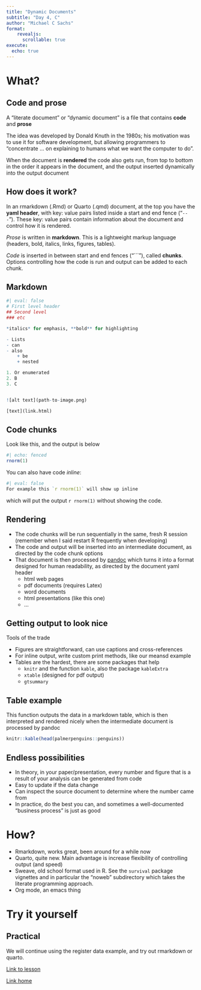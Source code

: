 ```yaml
---
title: "Dynamic Documents"
subtitle: "Day 4, C"
author: "Michael C Sachs"
format: 
    revealjs:
      scrollable: true
execute:
  echo: true
---
```


# What? 

## Code and prose

A "literate document" or "dynamic document" is a file that contains __code__ and __prose__

The idea was developed by Donald Knuth in the 1980s; his motivation was to use it for software development, but allowing programmers to "concentrate ... on explaining to humans what we want the computer to do". 

When the document is __rendered__ the code also gets run, from top to bottom in the order it appears in the document, and the output inserted dynamically into the output document

## How does it work? 

In an rmarkdown (.Rmd) or Quarto (.qmd) document, at the top you have the __yaml header__, with key: value pairs listed inside a start and end fence ("`---`"). These key: value pairs contain information about the document and control how it is rendered. 

_Prose_ is written in __markdown__. This is a lightweight markup language (headers, bold, italics, links, figures, tables). 

_Code_ is inserted in between start and end fences ("```"), called __chunks__. Options controlling how the code is run and output can be added to each chunk. 

## Markdown

```r
#| eval: false
# First level header
## Second level 
### etc

*italics* for emphasis, **bold** for highlighting

- Lists
- can 
- also
    + be 
    + nested

1. Or enumerated
2. B
3. C


![alt text](path-to-image.png)

[text](link.html)
```

## Code chunks

Look like this, and the output is below

```r
#| echo: fenced
rnorm(1)
```


You can also have code *inline*: 

```r
#| eval: false
For example this `r rnorm(1)` will show up inline
```

which will put the output `r rnorm(1)` without showing the code. 

## Rendering

- The code chunks will be run sequentially in the same, fresh R session (remember when I said restart R frequently when developing)
- The code and output will be inserted into an intermediate document, as directed by the code chunk options
- That document is then processed by [pandoc](https://pandoc.org) which turns it into a format designed for human readability, as directed by the document yaml header
    + html web pages
    + pdf documents (requires Latex)
    + word documents
    + html presentations (like this one)
    + ...


## Getting output to look nice

Tools of the trade

- Figures are straightforward, can use captions and cross-references
- For inline output, write custom print methods, like our meansd example
- Tables are the hardest, there are some packages that help
    + `knitr` and the function `kable`, also the package `kableExtra`
    + `xtable` (designed for pdf output)
    + `gtsummary`

## Table example

This function outputs the data in a markdown table, which is then interpreted and rendered nicely when the intermediate document is processed by pandoc
```r
knitr::kable(head(palmerpenguins::penguins))
```


## Endless possibilities

- In theory, in your paper/presentation, every number and figure that is a result of your analysis can be generated from code
- Easy to update if the data change
- Can inspect the source document to determine where the number came from
- In practice, do the best you can, and sometimes a well-documented "business process" is just as good


# How? 

- Rmarkdown, works great, been around for a while now
- Quarto, quite new. Main advantage is increase flexibility of controlling output (and speed)
- Sweave, old school format used in R. See the `survival` package vignettes and in particular the "noweb" subdirectory which takes the literate programming approach. 
- Org mode, an emacs thing

# Try it yourself

## Practical

We will continue using the register data example, and try out rmarkdown or quarto.

[Link to lesson](../lessons/dynamic-documents.html)

[Link home](../index.html)


